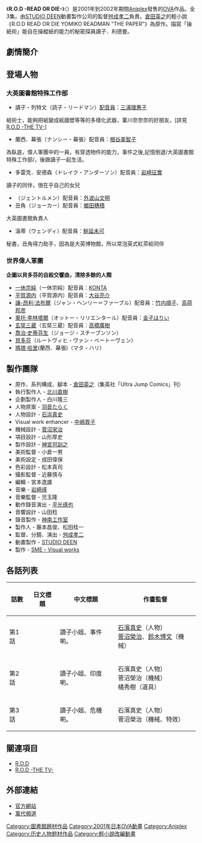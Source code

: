 {{Infobox animanga/Headerofja
|title= R.O.D -READ OR DIE-
|image= 
|size= 
|caption= 
|japanese= アール・オー・ディー リード・オア・ダイ
|english= Read or Die
|kana= 
|romaji= 
|genre= [[動作|動作]]、[[諜報小說|諜報小說]]、[[驚悚|驚悚]]
}}
{{Infobox animanga/OVA
|原作= [[倉田英之|倉田英之]]
|監督= [[舛成孝二|舛成孝二]]
|系列構成= 倉田英之
|編劇= 倉田英之
|人物設定= [[石濱真史|石濱真史]]
|機械設定= [[菅沼榮治|菅沼榮治]]
|音樂= [[岩崎琢|岩崎琢]]
|動畫製作= [[STUDIO_DEEN|STUDIO DEEN]]
|製作= [[Aniplex|SME・Visual works]]
|開始= 2001年5月23日
|結束= 2002年2月6日
|話數= 全3話
|其他= 
}}
{{Infobox animanga/Footerofja}}

《'''R.O.D -READ OR DIE-'''》（{{lang-ja|アール・オー・ディー リード・オア・ダイ}}）是2001年到2002年期間[[Aniplex|Aniplex]]發售的[[OVA|OVA]]作品。全3集。由[[STUDIO_DEEN|STUDIO DEEN]]動畫製作公司的監督[[舛成孝二|舛成孝二]]負責。[[倉田英之|倉田英之]]的輕小說《R.O.D READ OR DIE YOMIKO READMAN "THE PAPER"》為原作。描寫「操紙術」能自在操縱紙的能力的秘密探員讀子．利德曼。

== 劇情簡介 ==

== 登場人物 ==
=== 大英圖書館特殊工作部 ===
*讀子・列特文（読子・リードマン）[[配音員|配音員]]：[[三浦理惠子|三浦理惠子]] 
紙術士，能夠把紙變成紙牆壁等等的多樣化武器，菫川奈奈奈的好朋友。[詳見[[R.O.D_-THE_TV-|R.O.D -THE TV-]]]
*蘭西．幕張（ナンシー・幕張）配音員：[[根谷美智子|根谷美智子]] 
為臥底，偉人軍團中的一員，有穿透物件的能力，事件之後,記憶倒退/大英圖書館特殊工作部/，後跟讀子一起生活。
*多雷克．安德森（ドレイク・アンダーソン）配音員：[[岩崎征實|岩崎征實]] 
讀子的同伴，很在乎自己的女兒
*（ジェントルメン）配音員：[[外波山文明|外波山文明]] 
*丑角（ジョーカー）配音員：[[鄉田穗積|鄉田穗積]] 
大英圖書館負責人
*溫蒂（ウェンディ）配音員：[[鮭延未可|鮭延未可]]
秘書，丑角得力助手，因為是大英博物館，所以常泡英式紅茶給同伴

=== 世界偉人軍團 ===
'''企圖以貝多芬的自殺交響曲，清除多餘的人類'''
*[[一休宗純|一休宗純]]（一休宗純）配音員：[[KONTA|KONTA]] 
*[[平賀源内|平賀源内]]（平賀源内）配音員：[[大谷亮介|大谷亮介]] 
*[[讓-昂利·法布爾|讓-昂利·法布爾]]（ジャン・ヘンリー＝ファーブル）配音員：[[竹内順子|竹内順子]]、[[高荷邦彦|高荷邦彦]] 
*[[奧托·李林塔爾|奧托·李林塔爾]]（オットー・リリエンタール）配音員：[[金子はりい|金子はりい]] 
*[[玄奘|玄奘三蔵]]（玄奘三蔵）配音員：[[高橋廣樹|高橋廣樹]]
*[[喬治·史蒂芬生|喬治·史蒂芬生]]（ジョージ・スチーブンソン）
*[[貝多芬|貝多芬]]（ルートヴィヒ・ヴァン・ベートーヴェン）
*[[瑪塔·哈里|瑪塔·哈里]](蘭西．幕張)（マタ・ハリ）

== 製作團隊 ==
* 原作、系列構成、腳本 - [[倉田英之|倉田英之]]（集英社「Ultra Jump Comics」刊）
* 執行製作人 - [[北川直樹|北川直樹]]
* 企劃製作人 - 白川隆三
* 人物原案 - [[羽音たらく|羽音たらく]]
* 人物設計 - [[石浜真史|石浜真史]]
* Visual work enhancer - [[中嶋敦子|中嶋敦子]]
* 機械設計 - [[菅沼栄治|菅沼栄治]]
* 項目設計 - 山形厚史
* 製作設計 - [[神宮司訓之|神宮司訓之]]
* 美術監督 - 小倉一男
* 美術設定 - 成田偉保
* 色彩設計 - 松本真司
* 攝影監督 - 近藤慎与
* 編輯 - 宮本逸雄
* 音樂 - [[岩崎琢|岩崎琢]]
* 音樂監督 - 児玉隆
* 動作錄音演出 - [[平光琢也|平光琢也]]
* 音響設計 - 山田稔
* 錄音製作 - [[神南工作室|神南工作室]]
* 製作人 - 藤本昌俊、松田桂一
* 監督、分鏡、演出 - [[舛成孝二|舛成孝二]]
* 動畫製作 - [[STUDIO_DEEN|STUDIO DEEN]]
* 製作 - [[Aniplex|SME・Visual works]]

== 各話列表 ==
{| class="wikitable"
|-
!話數!!日文標題!!中文標題!!作畫監督
|-
|第1話||{{lang|ja|読子さん、事件ですよ。}}||讀子小姐、事件喲。||[[石濱真史|石濱真史]]（人物）<br />[[菅沼榮治|菅沼榮治]]、[[鈴木博文_(動畫師)|鈴木博文]]（機械）
|-
|第2話||{{lang|ja|読子さん、インドですよ。}}||讀子小姐、印度喲。||石濱真史（人物）<br />菅沼榮治（機械）<br />橘秀樹（道具）
|-
|第3話||{{lang|ja|読子さん、ピンチですよ。}}||讀子小姐、危機喲。||石濱真史（人物）<br />菅沼榮治（機械、特效）
|}

== 關連項目 ==
*[[R.O.D|R.O.D]]
*[[R.O.D_-THE_TV-|R.O.D -THE TV-]]

== 外部連結 ==
* [http://www.sonymusic.co.jp/Animation/ROD/media/ovaindex.html 官方網站]{{Wayback|url=http://www.sonymusic.co.jp/Animation/ROD/media/ovaindex.html |date=20181220165135 }}
* [http://www.b-ch.com/ttl/index.php?ttl_c=351 萬代頻道]{{Wayback|url=http://www.b-ch.com/ttl/index.php?ttl_c=351 |date=20180923124408 }}

{{STUDIO DEEN}}
{{舛成孝二執導作品}}
[[Category:圖書館題材作品|Category:圖書館題材作品]]
[[Category:2001年日本OVA動畫|Category:2001年日本OVA動畫]]
[[Category:Aniplex|Category:Aniplex]]
[[Category:历史人物题材作品|Category:历史人物题材作品]]
[[Category:輕小說改編動畫|Category:輕小說改編動畫]]